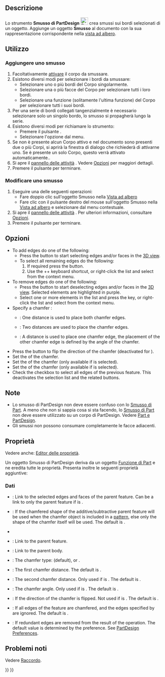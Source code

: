 <languages/>

{{Docnav/it
|[[PartDesign_Fillet/it|Raccordo]]
|[[PartDesign_Draft/it|Sformo]]
|[[PartDesign_Workbench/it|PartDesign]]
|IconL=PartDesign_Fillet.svg
|IconR=PartDesign_Draft.svg
|IconC=Workbench_PartDesign.svg
}}

{{GuiCommand/it
|Name=PartDesign Chamfer
|Name/it= Smusso
|MenuLocation=Part Design → Applicare una funzione di dress-up → Smusso
|Workbenches=[[PartDesign_Workbench/it|PartDesign]]
|SeeAlso=[[PartDesign_Fillet/it|Raccordo]]
}}

<span id="Description"></span>
== Descrizione ==

Lo strumento '''Smusso di PartDesign''' [[Image:PartDesign_Chamfer.svg|24px]] crea smussi sui bordi selezionati di un oggetto. Aggiunge un oggetto '''Smusso''' al documento con la sua rappresentazione corrispondente nella [[Tree_view/it|vista ad albero]].

<span id="Usage"></span>
==Utilizzo==

<span id="Add_a_chamfer"></span>
=== Aggiungere uno smusso ===

# Facoltativamente [[PartDesign_Body/it#Stato_attivo|attivare]] il corpo da smussare.
# Esistono diversi modi per selezionare i bordi da smussare:
#* Selezionare uno o più bordi del Corpo singolarmente.
#* Selezionare una o più facce del Corpo per selezionare tutti i loro bordi.
#* Selezionare una funzione (solitamente l'ultima funzione) del Corpo per selezionare tutti i suoi bordi.
# Per una serie di bordi collegati tangenzialmente è necessario selezionare solo un singolo bordo, lo smusso si propagherà lungo la serie.
# Esistono diversi modi per richiamare lo strumento:
#* Premere il pulsante {{Button|[[Image:PartDesign_Chamfer.svg|16px]] [[PartDesign_Chamfer/it|Smusso]]}}.
#* Selezionare l'opzione {{MenuCommand|Part Design → Applica una funzione di dress-up → [[Image:PartDesign_Chamfer.svg|16px]] Smusso}} dal menu.
# Se non è presente alcun Corpo attivo e nel documento sono presenti due o più Corpi, si aprirà la finestra di dialogo {{MenuCommand|È richiesto un corpo attivo}} che richiederà di attivarne uno. Se è presente un solo Corpo, questo verrà attivato automaticamente..
# Si apre il [[Task_panel/it|pannello delle attività]] {{MenuCommand|Parametri di smussatura}}. Vedere [[#Opzioni|Opzioni]] per maggiori dettagli.
# Premere il pulsante {{Button|OK}} per terminare.

<span id="Edit_a_chamfer"></span>
=== Modificare uno smusso ===

# Eseguire una delle seguenti operazioni:
#* Fare doppio clic sull'oggetto Smusso nella [[Tree_view/it|Vista ad albero]]
#* Fare clic con il pulsante destro del mouse sull'oggetto Smusso nella [[Tree_view/it|Vista ad albero]] e selezionare {{MenuCommand|Modifica smusso}} dal menu contestuale.
# Si apre il [[Task_panel/it|pannello delle attività]] {{MenuCommand|Parametri di smussatura}}. Per ulteriori informazioni, consultare [[#Opzioni|Opzioni]].
# Premere il pulsante {{Button|OK}} per terminare.

<span id="Options"></span>
== Opzioni ==

* To add edges do one of the following:
** Press the {{Button|Add}} button to start selecting edges and/or faces in the [[3D_view|3D view]].
** To select all remaining edges do the following:
**# If required press the {{Button|Add}} button.
**# Use the {{KEY|Ctrl}}+{{KEY|Shift}}+{{KEY|A}} keyboard shortcut, or right-click the list and select {{MenuCommand|Add all edges}} from the context menu.
* To remove edges do one of the following:
** Press the {{Button|Remove}} button to start deselecting edges and/or faces in the [[3D_view|3D view]]. Selected elements are highlighted in purple.
** Select one or more elements in the list and press the {{KEY|Del}} key, or right-click the list and select {{MenuCommand|Remove}} from the context menu.
* Specify a chamfer {{MenuCommand|Type}}:
** {{MenuCommand|Equal distance}}: One distance is used to place both chamfer edges.
** {{MenuCommand|Two distances}}: Two distances are used to place the chamfer edges.
** {{MenuCommand|Distance and angle}}: A distance is used to place one chamfer edge, the placement of the other chamfer edge is defined by the angle of the chamfer.
* Press the {{Button|[[Image:PartDesign_Flip_Direction.svg|16px]] Flip direction}} button to flip the direction of the chamfer (deactivated for {{MenuCommand|Equal distance}}).
* Set the {{MenuCommand|Size}} of the chamfer.
* Set the {{MenuCommand|Size2}} of the chamfer (only available if {{MenuCommand|Two distances}} is selected).
* Set the {{MenuCommand|Angle}} of the chamfer (only available if {{MenuCommand|Distance and angle}} is selected).
* Check the {{MenuCommand|Use all edges}} checkbox to select all edges of the previous feature. This deactivates the selection list and the related buttons.

<span id="Notes"></span>
== Note ==

* Lo smusso di PartDesign non deve essere confuso con lo [[Part_Chamfer/it|Smusso di Part]]. A meno che non si sappia cosa si sta facendo, lo [[Part_Chamfer/it|Smusso di Part]] non deve essere utilizzato su un corpo di PartDesign. Vedere [[Part_and_PartDesign/it|Part e PartDesign]].
* Gli smussi non possono consumare completamente le facce adiacenti.

<span id="Properties"></span>
==Proprietà==

Vedere anche: [[Property_editor/it|Editor delle proprietà]].

Un oggetto Smusso di PartDesign deriva da un oggetto [[Part_Feature/it|Funzione di Part]] e ne eredita tutte le proprietà. Presenta inoltre le seguenti proprietà aggiuntive:

<span id="Data"></span>
===Dati===

{{Properties_Title|Base}}

* {{PropertyData|Base|LinkSub}}: Link to the selected edges and faces of the parent feature. Can be a link to only the parent feature if {{PropertyData|Use All Edges}} is {{TRUE}}.
* {{PropertyData|Support Transform|Bool}}: If {{TRUE}} the chamfered shape of the additive/subtractive parent feature will be used when the chamfer object is included in a [[PartDesign_Workbench#Transformation_tools|pattern]], else only the shape of the chamfer itself will be used. The default is {{FALSE}}.
* {{PropertyData|Add Sub Shape|PartShape|hidden}}
* {{PropertyData|Base Feature|Link|hidden}}: Link to the parent feature.
* {{PropertyData|_ Body|LinkHidden|hidden}}: Link to the parent body.

{{Properties_Title|Chamfer}}

* {{PropertyData|Chamfer Type|Enumeration}}: The chamfer type: {{value|Equal distance}} (default), {{value|Two distances}} or {{value|Distance and Angle}}.
* {{PropertyData|Size|QuantityConstraint}}: The first chamfer distance. The default is {{value|1 mm}}.
* {{PropertyData|Size2|QuantityConstraint}}: The second chamfer distance. Only used if  {{PropertyData|Chamfer Type}} is {{Value|Two distances}}. The default is {{value|1 mm}}.
* {{PropertyData|Angle|Angle}}: The chamfer angle. Only used if  {{PropertyData|Chamfer Type}} is {{Value|Distance and Angle}}. The default is {{value|45 °}}.
* {{PropertyData|Flip Direction|Bool}}: If {{TRUE}} the direction of the chamfer is flipped. Not used if {{PropertyData|Chamfer Type}} is {{Value|Equal distance}}. The default is {{FALSE}}.
* {{PropertyData|Use All Edges|Bool}}: If {{TRUE}} all edges of the feature are chamfered, and the edges specified by {{PropertyData|Base}} are ignored. The default is {{FALSE}}.

{{Properties_Title|Part Design}}

* {{PropertyData|Refine|Bool}}: If {{TRUE}} redundant edges are removed from the result of the operation. The default value is determined by the {{MenuCommand|Automatically refine model after sketch-based operation}} preference. See [[PartDesign_Preferences#General|PartDesign Preferences]].

<span id="Known_issues"></span>
== Problemi noti ==

Vedere [[PartDesign_Fillet/it#Problemi_noti|Raccordo]].


{{Docnav/it
|[[PartDesign_Fillet/it|Raccordo]]
|[[PartDesign_Draft/it|Sformo]]
|[[PartDesign_Workbench/it|PartDesign]]
|IconL=PartDesign_Fillet.svg
|IconR=PartDesign_Draft.svg
|IconC=Workbench_PartDesign.svg
}}

{{PartDesign Tools navi{{#translation:}}}}
{{Userdocnavi{{#translation:}}}}